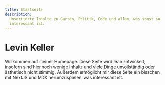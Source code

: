 ```yaml
---
title: Startseite
description:
  Unsortierte Inhalte zu Garten, Politik, Code und allem, was sonst so
  interessant ist.
---
```


# Levin Keller

Willkommen auf meiner Homepage. Diese Seite wird lean entwickelt, insofern sind
hier noch wenige Inhalte und viele Dinge unvollständig oder ästhetisch nicht
stimmig. Außerdem ermöglicht mir diese Seite ein bisschen mit NextJS und MDX
herumzuspielen, was interessant ist.

